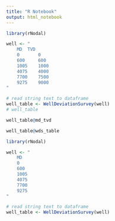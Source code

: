 ```yaml
---
title: "R Notebook"
output: html_notebook
---
```


```r
library(rNodal)

well <- "
    MD	TVD
    0	    0
    600	    600
    1005	1000
    4075	4000
    7700	7500
    9275	9000
"

# read string text to dataframe
well_table <- WellDeviationSurvey(well)
# well_table
```

```r
well_table@md_tvd
```

```r
well_table@wds_table
```





```r
library(rNodal)

well <- "
    MD	
    0	
    600	
    1005
    4075
    7700
    9275
"

# read string text to dataframe
well_table <- WellDeviationSurvey(well)
```

